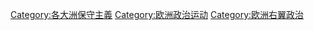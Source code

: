 [[Category:各大洲保守主義|Category:各大洲保守主義]]
[[Category:欧洲政治运动|Category:欧洲政治运动]]
[[Category:欧洲右翼政治|Category:欧洲右翼政治]]